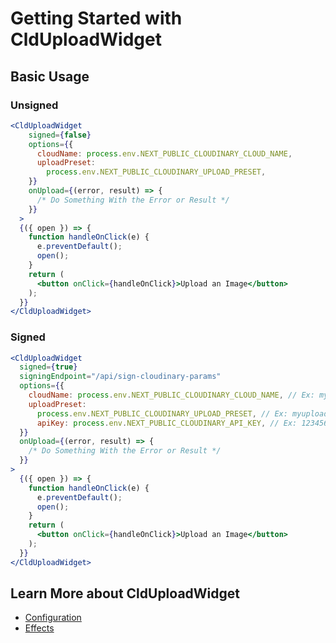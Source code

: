 # Getting Started with CldUploadWidget

## Basic Usage

### Unsigned

```jsx
<CldUploadWidget
    signed={false}
    options={{
      cloudName: process.env.NEXT_PUBLIC_CLOUDINARY_CLOUD_NAME,
      uploadPreset:
        process.env.NEXT_PUBLIC_CLOUDINARY_UPLOAD_PRESET,
    }}
    onUpload={(error, result) => {
      /* Do Something With the Error or Result */
    }}
  >
  {({ open }) => {
    function handleOnClick(e) {
      e.preventDefault();
      open();
    }
    return (
      <button onClick={handleOnClick}>Upload an Image</button>
    );
  }}
</CldUploadWidget>
```

### Signed

```jsx
<CldUploadWidget
  signed={true}
  signingEndpoint="/api/sign-cloudinary-params"
  options={{
    cloudName: process.env.NEXT_PUBLIC_CLOUDINARY_CLOUD_NAME, // Ex: mycloudname
    uploadPreset:
      process.env.NEXT_PUBLIC_CLOUDINARY_UPLOAD_PRESET, // Ex: myuploadpreset
      apiKey: process.env.NEXT_PUBLIC_CLOUDINARY_API_KEY, // Ex: 1234567890
  }}
  onUpload={(error, result) => {
    /* Do Something With the Error or Result */
  }}
>
  {({ open }) => {
    function handleOnClick(e) {
      e.preventDefault();
      open();
    }
    return (
      <button onClick={handleOnClick}>Upload an Image</button>
    );
  }}
</CldUploadWidget>
```

## Learn More about CldUploadWidget
* [Configuration](/components/clduploadwidget/configuration)
* [Effects](/components/clduploadwidget/effects)